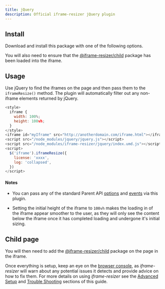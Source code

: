```yaml
---
title: jQuery
description: Official iframe-resizer jQuery plugin
---
```



## Install

Download and install this package with one of the following options.

<Install package="@iframe-resizer/jquery" cdn download />

You will also need to ensure that the [@iframe-resizer/child](/setup/child)
package has been loaded into the iframe.

## Usage

Use jQuery to find the iframes on the page and then pass them to the `iframeResize()`
method. The plugin will automatically filter out any non-iframe elements returned
by jQuery.

```js
<style>
  iframe {
    width: 100%;
    height: 100vh;
  }
</style>
<iframe id="myIframe" src="http://anotherdomain.com/iframe.html"></iframe>
<script src="/node_modules/jquery/jquery.js"></script>
<script src="/node_modules/iframe-resizer/jquery/index.umd.js"></script>
<script>
  $('iframe').iframeResize({ 
    license: 'xxxx',
    log: 'collapsed',
  })
</script>
```

#### Notes

* You can pass any of the standard Parent API [options](/api/parent#options) and [events](/api/parent#events) via this plugin.

* Setting the initial height of the iframe to `100vh` makes the loading in of the iframe appear smoother to the user, as they will only see the content below the iframe once it has completed loading and undergone it's initial sizing.

<License />

## Child page

You will then need to add the [@iframe-resizer/child](/setup/child)
package on the page in the iframe.

Once everything is setup, keep an eye on the [browser console](https://developer.mozilla.org/en-US/docs/Learn/Common_questions/Tools_and_setup/What_are_browser_developer_tools),
as _iframe-resizer_ will warn about any potential issues it detects and provide advice 
on how to fix them. For more details on using _iframe-resizer_ see the 
[Advanced Setup](/setup/advanced/) and [Trouble Shooting](/troubleshooting) sections 
of this guide.

<FeedbackComponent />
